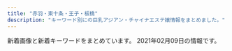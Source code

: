 ```yaml
---
title: "赤羽・東十条・王子・板橋"
description: "キーワード別にの巨乳アジアン・チャイナエステ嬢情報をまとめました。"
---
```


新着画像と新着キーワードをまとめています。
2021年02月09日の情報です。

<DmmAffiliateIns />
<KeywordTable
  shops={
    [
    {
        "name": "Love Sea",
        "img_links": [
            "https://higashijujo-mensesthe.com/menu/home.png",
            "https://higashijujo-mensesthe.com/images/flower.png",
            "https://higashijujo-mensesthe.com/staff/rika-l1.jpg",
            "https://higashijujo-mensesthe.com/room/room-l3.jpg",
            "https://higashijujo-mensesthe.com/images/main-sp.jpg",
            "https://higashijujo-mensesthe.com/icon/twitter.png",
            "https://higashijujo-mensesthe.com/menu/info.png",
            "https://higashijujo-mensesthe.com/images/clear.png",
            "https://higashijujo-mensesthe.com/2020/02/29/lime-s1.jpg",
            "https://higashijujo-mensesthe.com/staff/kimi-s1.jpg",
            "https://higashijujo-mensesthe.com/room/esthe3.jpg",
            "https://higashijujo-mensesthe.com/room/esthe1.jpg",
            "https://higashijujo-mensesthe.com/staff/lime-s1.jpg",
            "https://higashijujo-mensesthe.com/icon/yelp.png",
            "https://higashijujo-mensesthe.com/images/footer-l.png",
            "https://higashijujo-mensesthe.com/staff/runa-s1.jpg",
            "https://higashijujo-mensesthe.com/room/room-l4.jpg",
            "https://higashijujo-mensesthe.com/staff/kimi-l2.jpg",
            "https://higashijujo-mensesthe.com/images/footer-r.png",
            "https://higashijujo-mensesthe.com/staff/kimi-s2.jpg",
            "https://higashijujo-mensesthe.com/button/home.png",
            "https://higashijujo-mensesthe.com/2019/08/23/satomi-s1.jpg",
            "https://higashijujo-mensesthe.com/staff/satomi-l1.jpg",
            "https://higashijujo-mensesthe.com/images/camp.jpg",
            "https://higashijujo-mensesthe.com/images/main1.jpg",
            "https://higashijujo-mensesthe.com/images/header3.png",
            "https://higashijujo-mensesthe.com/staff/satomi-s1.jpg",
            "https://higashijujo-mensesthe.com/button/blog.png",
            "https://higashijujo-mensesthe.com/menu/gallery.png",
            "https://higashijujo-mensesthe.com/2019/08/10/kimi-s1.jpg",
            "https://higashijujo-mensesthe.com/2019/10/21/rika-s1.jpg",
            "https://higashijujo-mensesthe.com/images/qrcode.png",
            "https://higashijujo-mensesthe.com/button/staff.png",
            "https://higashijujo-mensesthe.com/room/esthe2.jpg",
            "https://higashijujo-mensesthe.com/icon/facebook.png",
            "https://higashijujo-mensesthe.com/staff/lime-l1.jpg",
            "https://higashijujo-mensesthe.com/room/room-l2.jpg",
            "https://higashijujo-mensesthe.com/icon/line.png",
            "https://higashijujo-mensesthe.com/menu/friend.png",
            "https://higashijujo-mensesthe.com/menu/blog.png",
            "https://higashijujo-mensesthe.com/staff/runa-l1.jpg",
            "https://higashijujo-mensesthe.com/room/room-l1.jpg",
            "https://higashijujo-mensesthe.com/staff/kimi-l1.jpg",
            "https://higashijujo-mensesthe.com/2019/08/22/runa-s1.jpg",
            "https://higashijujo-mensesthe.com/staff/rika-s1.jpg"
        ],
        "station": "JR\u6771\u5341\u6761\u99c5\u5317\u53e3",
        "keywords": {},
        "url": "https://higashijujo-mensesthe.com/"
    },
    {
        "url": "http://tenpo5.iest.info/",
        "img_links": [
            "http://tenpo5.iest.info/photos/sites/28/2020/08/2020082006012320.jpg",
            "http://tenpo5.iest.info/images/acc4.jpg",
            "http://tenpo5.iest.info/images/room7.jpg",
            "http://tenpo5.iest.info/images/s3.jpg",
            "http://tenpo5.iest.info/images/s1.jpg",
            "http://tenpo5.iest.info/images/room1.jpg",
            "http://tenpo5.iest.info/photos/sites/28/2020/09/2020092801272363.jpg",
            "http://tenpo5.iest.info/images/acc5.jpg",
            "http://tenpo5.iest.info/images/acc1.jpg",
            "http://tenpo5.iest.info/images/room6.jpg",
            "http://tenpo5.iest.info/images/info.jpg",
            "http://tenpo5.iest.info/images/acc2.jpg",
            "http://tenpo5.iest.info/images/room3.jpg",
            "http://tenpo5.iest.info/images/info2.jpg",
            "http://tenpo5.iest.info/photos/sites/28/2020/08/2020082006021860.jpg",
            "http://tenpo5.iest.info/images/acc3.jpg",
            "http://tenpo5.iest.info/photos/sites/28/2020/08/2020082006010721.jpg",
            "http://tenpo5.iest.info/images/room2.jpg",
            "http://tenpo5.iest.info/images/mobile.jpg",
            "http://tenpo5.iest.info/photos/sites/28/2020/08/2020082006024737.jpg",
            "http://tenpo5.iest.info/photos/sites/28/2020/10/2020101301474624.jpg",
            "http://tenpo5.iest.info/images/acc6.jpg",
            "http://tenpo5.iest.info/images/top.jpg",
            "http://tenpo5.iest.info/images/room4.jpg",
            "http://tenpo5.iest.info/images/s_news.jpg"
        ],
        "name": "\u3084\u3059\u3089\u304e",
        "keywords": {
            "86": 14,
            "D": 35,
            "E": 7,
            "83": 7,
            "87": 14,
            "85": 7
        },
        "station": "JR\u738b\u5b50\u99c5\u5317\u53e3"
    },
    {
        "station": "JR\u738b\u5b50\u99c5\u5317\u53e3",
        "keywords": {
            "C": 15
        },
        "url": "http://oji.pink/",
        "img_links": [
            "http://oji.pink/images/r4.jpg",
            "http://oji.pink/images/1.png",
            "http://oji.pink/images/g5.jpg",
            "http://oji.pink/images/r1.jpg",
            "http://oji.pink/images/aki.jpg",
            "http://oji.pink/images/top.jpg",
            "http://oji.pink/images/new1.jpg",
            "http://oji.pink/images/r2.jpg",
            "http://oji.pink/images/zi_staff.png",
            "http://oji.pink/images/mobile.jpg",
            "http://oji.pink/images/g1.jpg",
            "http://oji.pink/images/yuki.jpg",
            "http://oji.pink/images/zi_link.png",
            "http://oji.pink/images/3.png",
            "http://oji.pink/images/g2.jpg",
            "http://oji.pink/images/g7.jpg",
            "http://oji.pink/images/g0.jpg",
            "http://oji.pink/images/r3.jpg"
        ],
        "name": "\u7f8e\u5065"
    },
    {
        "name": "Only one \uff5e\u30aa\u30f3\u30ea\u30fc\u30ef\u30f3\uff5e",
        "station": "JR\u8d64\u7fbd\u99c5\u5357\u53e3",
        "url": "http://www.roserelaxation.info/",
        "keywords": {},
        "img_links": [
            "http://www.roserelaxation.info/upload/202007/1594636246.jpg",
            "http://www.roserelaxation.info/upload/201807/thumb/1531195547.jpg",
            "http://www.roserelaxation.info/upload/201801/thumb_dis/1517150493.jpg",
            "http://www.roserelaxation.info/upload/images/20171206_132851.jpg",
            "http://www.roserelaxation.info/upload/201801/1517150493.jpg",
            "http://www.roserelaxation.info/upload/images/20171214_032900.jpg",
            "http://www.roserelaxation.info/upload/images/20170525_102731.jpg",
            "http://www.roserelaxation.info/upload/202007/thumb_dis/1594636246.jpg",
            "http://www.roserelaxation.info/upload/images/20170706_091357.jpg",
            "http://www.roserelaxation.info/upload/images/20171206_133002.jpg",
            "http://www.roserelaxation.info/upload/201807/thumb_dis/1531197286.jpg",
            "http://www.roserelaxation.info/upload/202007/1594636355.jpg",
            "http://www.roserelaxation.info/upload/201801/thumb/1517150493.jpg",
            "http://www.roserelaxation.info/upload/201712/thumb_dis/1512155748.jpg",
            "http://www.roserelaxation.info/upload/201807/1531197286.jpg",
            "http://www.roserelaxation.info/upload/202008/1598846272.jpg",
            "http://www.roserelaxation.info/upload/201807/1531195547.jpg",
            "http://www.roserelaxation.info/upload/202007/1594636684.jpg",
            "http://www.roserelaxation.info/upload/202007/thumb_dis/1594636684.jpg",
            "http://www.roserelaxation.info/upload/images/20170613_104732.jpg",
            "http://www.roserelaxation.info/upload/202007/thumb_dis/1594636322.jpg",
            "http://www.roserelaxation.info/upload/201807/1531195952.jpg",
            "http://www.roserelaxation.info/upload/images/20171206_132919.jpg",
            "http://www.roserelaxation.info/upload/202007/thumb_dis/1594636355.jpg",
            "http://www.roserelaxation.info/upload/201807/thumb/1531195952.jpg",
            "http://www.roserelaxation.info/upload/201807/thumb_dis/1531195547.jpg",
            "http://www.roserelaxation.info/upload/201708/1502280972.jpg",
            "http://www.roserelaxation.info/upload/images/20171206_132823.jpg",
            "http://www.roserelaxation.info/upload/201807/thumb_dis/1531195952.jpg",
            "http://www.roserelaxation.info/upload/202007/thumb/1594636246.jpg",
            "http://www.roserelaxation.info/upload/202007/thumb/1594636684.jpg",
            "http://www.roserelaxation.info/upload/201712/1512155748.jpg",
            "http://www.roserelaxation.info/upload/201708/thumb_dis/1502280972.jpg",
            "http://www.roserelaxation.info/upload/201707/1499300573.jpg",
            "http://www.roserelaxation.info/upload/201808/thumb_dis/1535596152.jpg",
            "http://www.roserelaxation.info/upload/201712/thumb/1512155748.jpg",
            "http://www.roserelaxation.info/upload/202007/thumb/1594636355.jpg"
        ]
    },
    {
        "keywords": {
            "98": 1,
            "\u30bb\u30af\u30b7\u30fc": 6,
            "89": 3,
            "87": 3,
            "88": 3
        },
        "station": "JR\u8d64\u7fbd\u99c5\u5357\u6539\u672d\u53e3(\u6771)",
        "img_links": [
            "http://esthe-japan.work/flower/upload/202004/1588153474.png"
        ],
        "name": "FLOWER",
        "url": "http://esthe-japan.work/flower/"
    },
    {
        "url": "http://kissyourelax.xyz/",
        "img_links": [
            "http://kissyourelax.xyz/uploads/190625/1-1Z625203Q3N2.jpg",
            "http://kissyourelax.xyz/uploads/190426/1-1Z4261G221600.jpg",
            "http://kissyourelax.xyz/img/botton.jpg",
            "http://kissyourelax.xyz/uploads/191129/1-191129154603T5.jpg",
            "http://kissyourelax.xyz/uploads/190712/1-1ZG2111A3147.jpg",
            "http://kissyourelax.xyz/uploads/190422/1-1Z42214343N22.jpg",
            "http://kissyourelax.xyz/uploads/190422/1-1Z422143352a6.jpg",
            "http://kissyourelax.xyz/uploads/190422/1-1Z422144244F3.jpg",
            "http://kissyourelax.xyz/uploads/190625/1-1Z625204313L6.jpg",
            "http://kissyourelax.xyz/uploads/200812/1-200Q2125423452.jpg",
            "http://kissyourelax.xyz/uploads/190426/1-1Z4261G1591I.jpg",
            "http://kissyourelax.xyz/uploads/191213/1-19121315493M58.jpg",
            "http://kissyourelax.xyz/uploads/200812/1-200Q212540D24.jpg",
            "http://kissyourelax.xyz/uploads/200929/1-200929125H1111.jpg",
            "http://kissyourelax.xyz/uploads/190426/1-1Z4261G229208.jpg",
            "http://kissyourelax.xyz/uploads/190712/1-1ZG2111F3448.jpg",
            "http://kissyourelax.xyz/uploads/191213/1-1912131550052E.jpg",
            "http://kissyourelax.xyz/uploads/190514/1-1Z5140R02A31.jpg",
            "http://kissyourelax.xyz/uploads/200929/1-200929125F62K.jpg",
            "http://kissyourelax.xyz/uploads/190802/1-1ZP20P91YN.jpg",
            "http://kissyourelax.xyz/uploads/190514/1-1Z5140R044351.jpg",
            "http://kissyourelax.xyz/uploads/190920/1-1Z9200Z645220.jpg",
            "http://kissyourelax.xyz/img/s0.png",
            "http://kissyourelax.xyz/uploads/190802/1-1ZP20P930U4.jpg"
        ],
        "keywords": {},
        "name": "Kiss you",
        "station": "JR\u8d64\u7fbd\u99c5"
    },
    {
        "url": "http://esthe-taiwanaroma.com/",
        "img_links": [
            "http://esthe-taiwanaroma.com/img/reina3.jpg",
            "http://esthe-taiwanaroma.com/img/emi001.jpg",
            "http://esthe-taiwanaroma.com/img/miki.jpg",
            "http://esthe-taiwanaroma.com/img/mami.jpg",
            "http://esthe-taiwanaroma.com/img/corona-4.jpg",
            "http://esthe-taiwanaroma.com/img/kaori2.jpg",
            "http://esthe-taiwanaroma.com/img/mask04.jpg",
            "http://esthe-taiwanaroma.com/img/mask02.jpg",
            "http://esthe-taiwanaroma.com/img/yuki.jpg",
            "http://esthe-taiwanaroma.com/img/mask03.jpg",
            "http://esthe-taiwanaroma.com/img/corona-2.jpg",
            "http://esthe-taiwanaroma.com/img/photo_01.jpg",
            "http://esthe-taiwanaroma.com/img/mask01.jpg",
            "http://esthe-taiwanaroma.com/img/topbg02.jpg",
            "http://esthe-taiwanaroma.com/img/tel_img.png",
            "http://esthe-taiwanaroma.com/img/sara2.jpg",
            "http://esthe-taiwanaroma.com/img/ami.jpg",
            "http://esthe-taiwanaroma.com/img/head_img.png",
            "http://esthe-taiwanaroma.com/img/corona-5.jpg",
            "http://esthe-taiwanaroma.com/img/mask05.jpg",
            "http://esthe-taiwanaroma.com/img/anna.png",
            "http://esthe-taiwanaroma.com/img/pagetop.png",
            "http://esthe-taiwanaroma.com/img/sara002.jpg",
            "http://esthe-taiwanaroma.com/img/corona-3.jpg",
            "http://esthe-taiwanaroma.com/img/hina.jpg",
            "http://esthe-taiwanaroma.com/img/mami03.png"
        ],
        "name": "\u53f0\u6e7e\u30a2\u30ed\u30de",
        "keywords": {},
        "station": "JR\u8d64\u7fbd\u99c5\u5357\u53e3"
    },
    {
        "url": "http://www.crossu.xyz/",
        "station": "JR\u738b\u5b50\u99c5\u5317\u53e3",
        "name": "\u685c\u306e\u604b",
        "keywords": {
            "\u30bb\u30af\u30b7\u30fc": 5
        },
        "img_links": [
            "http://www.crossu.xyz/templets/default/picture/head.jpg",
            "http://www.crossu.xyz/templets/default/picture/news.jpg",
            "http://www.crossu.xyz/uploads/allimg/180620/1-1P6201013133b.jpg",
            "http://www.crossu.xyz/uploads/180620/1-1P62010193X63.jpg",
            "http://www.crossu.xyz/uploads/180621/1-1P621101232H4.jpg",
            "http://www.crossu.xyz/uploads/190924/1-1Z9241056212J.jpg",
            "http://www.crossu.xyz/templets/default/picture/rec1.png",
            "http://www.crossu.xyz/uploads/181211/1-1Q2111433162D.jpg",
            "http://www.crossu.xyz/uploads/200528/1-20052Q52142229.jpg",
            "http://www.crossu.xyz/uploads/191129/1-19112914393CK.jpg",
            "http://www.crossu.xyz/templets/default/picture/staff_t.jpg",
            "http://www.crossu.xyz/templets/default/picture/interior_t.jpg",
            "http://www.crossu.xyz/uploads/191119/1-19111915043V27.jpg",
            "http://www.crossu.xyz/uploads/180620/1-1P62010154K00.png"
        ]
    },
    {
        "name": "\u30c0\u30fc\u30ea\u30f3",
        "img_links": [
            "http://angel-aroma.net/img/qr.jpg",
            "http://angel-aroma.net/img/sta3.jpg",
            "http://angel-aroma.net/img/m3.jpg",
            "http://angel-aroma.net/img/stafft.jpg",
            "http://angel-aroma.net/img/m6.jpg",
            "http://angel-aroma.net/img/sta5.jpg",
            "http://angel-aroma.net/img/m4.jpg",
            "http://angel-aroma.net/img/m1.jpg",
            "http://angel-aroma.net/img/m30.jpg",
            "http://angel-aroma.net/img/top.jpg",
            "http://angel-aroma.net/img/sta6.jpg",
            "http://angel-aroma.net/img/m2.jpg",
            "http://angel-aroma.net/img/m20.jpg",
            "http://angel-aroma.net/img/sta1.jpg",
            "http://angel-aroma.net/img/no.png",
            "http://angel-aroma.net/img/sta2.jpg",
            "http://angel-aroma.net/img/m5.jpg",
            "http://angel-aroma.net/img/m10.jpg"
        ],
        "keywords": {
            "87": 2,
            "82": 2,
            "84": 2,
            "86": 4
        },
        "station": "JR\u8d64\u7fbd\u99c5\u6771\u53e3",
        "url": "http://angel-aroma.net/"
    },
    {
        "img_links": [
            "https://yumego.tyo.cm/images/sp_tit_staff01.png",
            "https://yumego.tyo.cm/photos/sites/83/2020/12/2020120610415197.jpg",
            "https://yumego.tyo.cm/images/maining.jpg",
            "https://yumego.tyo.cm/images/tit_twitter.png",
            "https://yumego.tyo.cm/images/tit_therapist.png",
            "https://yumego.tyo.cm/photos/sites/83/2020/12/2020120610415227.jpg",
            "https://yumego.tyo.cm/images/room3.jpg",
            "https://yumego.tyo.cm/images/sp_top.jpg",
            "https://yumego.tyo.cm/photos/sites/83/2020/12/2020120108205582.jpg",
            "https://yumego.tyo.cm/photos/sites/83/2020/12/2020120802122351.jpg",
            "https://yumego.tyo.cm/images/sp_tit_new.png",
            "https://yumego.tyo.cm/images/tit_staff02.png",
            "https://yumego.tyo.cm/photos/sites/83/2020/12/2020120802122165.jpg",
            "https://yumego.tyo.cm/images/top.jpg",
            "https://yumego.tyo.cm/photos/sites/83/2020/12/2020120610415351.jpg",
            "https://yumego.tyo.cm/images/sp_tit_therapist.png",
            "https://yumego.tyo.cm/photos/sites/83/2020/12/2020120108205393.jpg",
            "https://yumego.tyo.cm/photos/sites/83/2020/12/2020120108205259.jpg",
            "https://yumego.tyo.cm/images/img_tel.png",
            "https://yumego.tyo.cm/photos/sites/83/2021/02/2021020212253138.jpg",
            "https://yumego.tyo.cm/images/tit_new.png",
            "https://yumego.tyo.cm/images/room2.jpg",
            "https://yumego.tyo.cm/images/room4.jpg",
            "https://yumego.tyo.cm/images/room1.jpg",
            "https://yumego.tyo.cm/images/tit_staff01.png",
            "https://yumego.tyo.cm/images/sp_tit_twitter.png",
            "https://yumego.tyo.cm/images/sp_tit_staff02.png",
            "https://yumego.tyo.cm/photos/sites/83/2020/12/2020120610415359.jpg"
        ],
        "keywords": {
            "88": 12,
            "85": 6,
            "D": 36,
            "86": 18
        },
        "url": "https://yumego.tyo.cm/",
        "name": "\u5922\u3054",
        "station": "JR\u5341\u6761\u99c5\u5357\u53e3"
    },
    {
        "keywords": {
            "87": 4,
            "86": 1,
            "D": 5
        },
        "img_links": [
            "http://www.darling.esjp.info/files/001.jpg",
            "http://www.darling.esjp.info/img/top01.png",
            "http://www.darling.esjp.info/files/008.jpg",
            "http://www.darling.esjp.info/img/stt.jpg",
            "http://www.darling.esjp.info/files/007.jpg",
            "http://www.darling.esjp.info/files/002.jpg",
            "http://www.darling.esjp.info/files/003.jpg",
            "http://www.darling.esjp.info/img/tel.png",
            "http://www.darling.esjp.info/img/nav-003.png",
            "http://www.darling.esjp.info/img/nav-006.png",
            "http://www.darling.esjp.info/img/nav-005.png",
            "http://www.darling.esjp.info/img/nav-002.png",
            "http://www.darling.esjp.info/img/stb.jpg",
            "http://www.darling.esjp.info/img/nav-004.png",
            "http://www.darling.esjp.info/img/nav-001.png"
        ],
        "name": "Darling \uff5e\u30c0\u30fc\u30ea\u30f3\uff5e",
        "station": "JR\u8d64\u7fbd\u99c5\u5357\u53e3",
        "url": "http://www.darling.esjp.info/"
    },
    {
        "keywords": {
            "87": 4,
            "D": 4
        },
        "station": "\u8d64\u7fbd\u5ca9\u6df5\u99c52\u756a\u51fa\u53e3",
        "img_links": [
            "http://www.goodtime.iesjp.com/images/call.png",
            "http://www.goodtime.iesjp.com/images/m-top-right03.jpg",
            "http://www.goodtime.iesjp.com/photo_news/upimg/39901600bd6533312b_0.jpg",
            "http://www.goodtime.iesjp.com/images/m-head.jpg",
            "http://www.goodtime.iesjp.com/images/m-top02.jpg",
            "http://www.goodtime.iesjp.com/images/m-top-right02.jpg",
            "http://www.goodtime.iesjp.com/images/m-right.jpg",
            "http://www.goodtime.iesjp.com/files/002.jpg",
            "http://www.goodtime.iesjp.com/images/top-left01.jpg",
            "http://www.goodtime.iesjp.com/images/m-left.jpg",
            "http://www.goodtime.iesjp.com/images/m-top-right01.jpg",
            "http://www.goodtime.iesjp.com/images/m-top-right04.jpg",
            "http://www.goodtime.iesjp.com/images/m-yejiao.jpg",
            "http://www.goodtime.iesjp.com/images/m-top03.jpg",
            "http://www.goodtime.iesjp.com/files/003.jpg"
        ],
        "url": "http://www.goodtime.iesjp.com/",
        "name": "GOOD TIME"
    },
    {
        "name": "Last Paradise \uff5e\u30e9\u30b9\u30c8\u30d1\u30e9\u30c0\u30a4\u30b9\uff5e",
        "url": "http://lastpara.net/",
        "keywords": {
            "84": 4,
            "85": 9,
            "86": 4,
            "90": 2
        },
        "station": "JR\u8d64\u7fbd\u99c5\u5357\u53e3",
        "img_links": [
            "http://lastpara.net/img/news-ttl.jpg",
            "http://lastpara.net/image/cast/cast_263_1_s.jpg",
            "http://lastpara.net/image/cast/cast_261_1_l.jpg",
            "http://lastpara.net/image/cast/cast_256_1_s.jpg",
            "http://lastpara.net/image/cast/cast_259_1_l.jpg",
            "http://lastpara.net/image/cast/cast_265_1_l.jpg",
            "http://lastpara.net/image/cast/cast_286_1_l.jpg",
            "http://lastpara.net/img/recuit.png",
            "http://lastpara.net/image/cast/cast_265_1_s.jpg",
            "http://lastpara.net/img/event/camp_top_02.jpg",
            "http://lastpara.net/image/cast/cast_286_1_s.jpg",
            "http://lastpara.net/image/cast/cast_259_1_s.jpg",
            "http://lastpara.net/image/cast/cast_255_1_l.jpg",
            "http://lastpara.net/image/cast/cast_287_1_s.jpg",
            "http://lastpara.net/image/cast/cast_263_1_l.jpg",
            "http://lastpara.net/image/cast/cast_262_1_l.jpg",
            "http://lastpara.net/image/cast/cast_287_1_l.jpg",
            "http://lastpara.net/image/cast/cast_256_1_l.jpg"
        ]
    },
    {
        "name": "\u9999\u9999",
        "station": "JR\u6771\u5341\u6761\u99c5\u5317\u53e3",
        "img_links": [
            "http://shanshan-esthe.com/img/sta0.jpg",
            "http://shanshan-esthe.com/img/sta14.jpg",
            "http://shanshan-esthe.com/img/st14.jpg",
            "http://shanshan-esthe.com/img/no.png",
            "http://shanshan-esthe.com/img/st16.jpg"
        ],
        "url": "http://shanshan-esthe.com/",
        "keywords": {
            "D": 2,
            "86": 2
        }
    },
    {
        "name": "\u30a2\u30a4\u30ea\u30b9",
        "keywords": {
            "C": 1,
            "87": 1,
            "86": 1,
            "85": 1,
            "E": 2,
            "89": 1,
            "D": 2,
            "84": 1
        },
        "url": "http://www.e-baby.work/",
        "img_links": [
            "http://www.e-baby.work/img/all/icon2.png",
            "http://www.e-baby.work/staff/karen1.jpg",
            "http://www.e-baby.work/staff/maya1.jpg",
            "http://www.e-baby.work/staff/karenc.jpg",
            "http://www.e-baby.work/staff/rina1.jpg",
            "http://www.e-baby.work/staff/haru1.jpg",
            "http://www.e-baby.work/staff/yuka1.jpg",
            "http://www.e-baby.work/img/all/loader.png"
        ],
        "station": "JR\u8d64\u7fbd\u99c5\u6771\u53e3"
    },
    {
        "keywords": {},
        "img_links": [
            "http://flower.este88.com/images/m01.jpg",
            "http://flower.este88.com/i/images/access1.jpg",
            "http://flower.este88.com/images/m04.jpg",
            "http://flower.este88.com/images/dot.png",
            "http://flower.este88.com/i/images/access6.jpg",
            "http://flower.este88.com/images/m02.jpg",
            "http://flower.este88.com/gals/erika1.jpg",
            "http://flower.este88.com/images/img1.jpg",
            "http://flower.este88.com/images/kp01.jpg",
            "http://flower.este88.com/images/m05.jpg",
            "http://flower.este88.com/i/images/access7.jpg",
            "http://flower.este88.com/i/images/access2.jpg",
            "http://flower.este88.com/i/images/access5.jpg",
            "http://flower.este88.com/images/m03.jpg",
            "http://flower.este88.com/i/images/access3.jpg",
            "http://flower.este88.com/gals/moe1.jpg",
            "http://flower.este88.com/i/images/access4.jpg",
            "http://flower.este88.com/gals/haruka1.jpg",
            "http://flower.este88.com/gals/emi1.jpg",
            "http://flower.este88.com/gals/riri1.jpg",
            "http://flower.este88.com/gals/yuuna1.jpg"
        ],
        "name": "Flower",
        "url": "http://flower.este88.com/",
        "station": "JR\u8d64\u7fbd\u99c5\u5357\u53e3"
    },
    {
        "url": "http://www.cocosia.work/",
        "name": "Cocosia \uff5e\u30b3\u30b3\u30b7\u30a2\uff5e",
        "keywords": {
            "86": 8,
            "85": 2,
            "C": 15,
            "D": 10,
            "E": 6,
            "87": 6
        },
        "station": "JR\u8d64\u7fbd\u99c5\u897f\u53e3",
        "img_links": [
            "http://www.cocosia.work/img/bn_howto.jpg",
            "http://www.cocosia.work/staff/mika.jpg",
            "http://www.cocosia.work/img/int1.jpg",
            "http://www.cocosia.work/staff/yuyu.jpg",
            "http://www.cocosia.work/img/int3_sp.jpg",
            "http://www.cocosia.work/img/int3.jpg",
            "http://www.cocosia.work/staff/mika1.jpg",
            "http://www.cocosia.work/img/int2_sp.jpg",
            "http://www.cocosia.work/staff/rea.jpg",
            "http://www.cocosia.work/img/bn_contact_sp.jpg",
            "http://www.cocosia.work/img/bn_howto_sp.jpg",
            "http://www.cocosia.work/img/header_info.png",
            "http://www.cocosia.work/img/concept_sp.jpg",
            "http://www.cocosia.work/staff/mao.jpg",
            "http://www.cocosia.work/staff/yuyu1.jpg",
            "http://www.cocosia.work/staff/riya.jpg",
            "http://www.cocosia.work/staff/riya1.jpg",
            "http://www.cocosia.work/staff/rea1.jpg",
            "http://www.cocosia.work/staff/mao1.jpg",
            "http://www.cocosia.work/img/int1_sp.jpg",
            "http://www.cocosia.work/img/concept.jpg",
            "http://www.cocosia.work/img/int2.jpg",
            "http://www.cocosia.work/img/bn_contact.jpg",
            "http://www.cocosia.work/staff/hina1.jpg",
            "http://www.cocosia.work/staff/hina.jpg",
            "http://www.cocosia.work/img/i_tel.png"
        ]
    },
    {
        "keywords": {
            "C": 17,
            "87": 1,
            "85": 12,
            "84": 1,
            "E": 3,
            "86": 2,
            "D": 5,
            "88": 2
        },
        "url": "http://ka-en.work/",
        "name": "\u83ef\u8276",
        "station": "JR\u8d64\u7fbd\u99c5\u6771\u53e3",
        "img_links": [
            "http://ka-en.work/sp/img/tel.jpg",
            "http://ka-en.work/img/fla-2.jpg",
            "http://ka-en.work/img/s4.jpg",
            "http://ka-en.work/img/botton4.jpg",
            "http://ka-en.work/img/acc1.jpg",
            "http://ka-en.work/img/acc3.jpg",
            "http://ka-en.work/sp/img/kanban.jpg",
            "http://ka-en.work/sp/img/t-r.jpg",
            "http://ka-en.work/img/botton6.jpg",
            "http://ka-en.work/sp/img/acc4.jpg",
            "http://ka-en.work/img/acc4.jpg",
            "http://ka-en.work/sp/img/t-a.jpg",
            "http://ka-en.work/img/s10.jpg",
            "http://ka-en.work/img/s2.jpg",
            "http://ka-en.work/sp/img/acc2.jpg",
            "http://ka-en.work/img/botton3.jpg",
            "http://ka-en.work/sp/img/cam.jpg",
            "http://ka-en.work/sp/img/t-t.jpg",
            "http://ka-en.work/img/foot.jpg",
            "http://ka-en.work/sp/img/st2.jpg",
            "http://ka-en.work/sp/img/st7.jpg",
            "http://ka-en.work/sp/img/tit.jpg",
            "http://ka-en.work/img/acc2.jpg",
            "http://ka-en.work/img/st2.jpg",
            "http://ka-en.work/img/st3.jpg",
            "http://ka-en.work/sp/img/botton.jpg",
            "http://ka-en.work/sp/img/st4.jpg",
            "http://ka-en.work/img/s9.jpg",
            "http://ka-en.work/img/kanban.jpg",
            "http://ka-en.work/img/st7.jpg",
            "http://ka-en.work/img/fla-3.jpg",
            "http://ka-en.work/img/mo.png",
            "http://ka-en.work/img/s3.jpg",
            "http://ka-en.work/img/botton2.jpg",
            "http://ka-en.work/sp/img/st10.jpg",
            "http://ka-en.work/sp/img/st8.jpg",
            "http://ka-en.work/img/st6.jpg",
            "http://ka-en.work/img/botton5.jpg",
            "http://ka-en.work/sp/img/pic.jpg",
            "http://ka-en.work/sp/img/add.jpg",
            "http://ka-en.work/img/st10.jpg",
            "http://ka-en.work/sp/img/st6.jpg",
            "http://ka-en.work/img/botton.jpg",
            "http://ka-en.work/sp/img/t-s.jpg",
            "http://ka-en.work/img/head.jpg",
            "http://ka-en.work/img/st4.jpg",
            "http://ka-en.work/img/st8.jpg",
            "http://ka-en.work/sp/img/p-9.jpg",
            "http://ka-en.work/sp/img/sys.jpg",
            "http://ka-en.work/sp/img/info.jpg",
            "http://ka-en.work/sp/img/st9.jpg",
            "http://ka-en.work/sp/img/p-10.jpg",
            "http://ka-en.work/sp/img/pc.jpg",
            "http://ka-en.work/sp/img/st3.jpg",
            "http://ka-en.work/img/st9.jpg",
            "http://ka-en.work/sp/img/acc1.jpg",
            "http://ka-en.work/sp/img/time.jpg",
            "http://ka-en.work/img/st1.jpg",
            "http://ka-en.work/sp/img/st1.jpg",
            "http://ka-en.work/img/s6.jpg",
            "http://ka-en.work/img/s7.jpg",
            "http://ka-en.work/sp/img/t-o.jpg",
            "http://ka-en.work/sp/img/p-6.jpg",
            "http://ka-en.work/sp/img/acc5.jpg",
            "http://ka-en.work/sp/img/acc3.jpg",
            "http://ka-en.work/img/fla-1.jpg",
            "http://ka-en.work/img/acc5.jpg"
        ]
    },
    {
        "url": "http://e-yuri.work/",
        "name": "\u5f69\u8679",
        "keywords": {},
        "station": "\u5c3e\u4e45\u99c5",
        "img_links": [
            "http://e-yuri.work/images/interior_t.jpg",
            "http://e-yuri.work/img/yuyu1.jpg",
            "http://e-yuri.work/images/sys.jpg",
            "http://e-yuri.work/images/ac1.jpg",
            "http://e-yuri.work/images/1.jpg",
            "http://e-yuri.work/images/staff_t.jpg",
            "http://e-yuri.work/images/int2.jpg",
            "http://e-yuri.work/images/rec1.jpg",
            "http://e-yuri.work/images/tg.jpg",
            "http://e-yuri.work/img/ayumi1.jpg",
            "http://e-yuri.work/images/news.jpg",
            "http://e-yuri.work/images/2.jpg",
            "http://e-yuri.work/images/s1.png",
            "http://e-yuri.work/staff/karina.jpg",
            "http://e-yuri.work/images/int1.jpg",
            "http://e-yuri.work/images/rec2.jpg",
            "http://e-yuri.work/images/3.jpg",
            "http://e-yuri.work/staff/ayumi.jpg",
            "http://e-yuri.work/img/karina1.jpg",
            "http://e-yuri.work/staff/yuyu.jpg",
            "http://e-yuri.work/images/head.jpg"
        ]
    }
]
}
/>
<DmmAffiliateScript />
